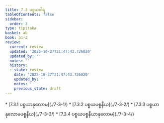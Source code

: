 ```yaml
---
title: 7.3 ပစ္စယဝါရ
tableOfContents: false
sidebar:
  order: 3
type: tipitaka
basket: ab
book: p1-2
review:
  current: review
  updated: '2025-10-27T21:47:43.726020'
  updated_by: ''
  notes: ''
  history:
  - state: review
    date: '2025-10-27T21:47:43.726020'
    updated_by: ''
    notes: ''
    previous_state: draft
---
```



<ReviewStatus review={frontmatter.review} showDetails={true} />

<HypothesisAnnotation frontmatter={frontmatter} />

<DynamicBreadcrumb />



<TableOfContents book="p1-2" section="7.3">
* [7.3.1 ပစ္စယာနုလောမ](./7-3-1/)
* [7.3.2 ပစ္စယပစ္စနီယ](./7-3-2/)
* [7.3.3 ပစ္စယာနုလောမပစ္စနီယ](./7-3-3/)
* [7.3.4 ပစ္စယပစ္စနီယာနုလောမ](./7-3-4/)
</TableOfContents>